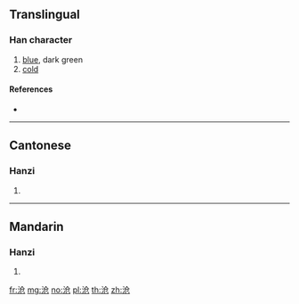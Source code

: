 {{also|滄}}
==Translingual==

===Han character===
{{Han char|rn=85|rad=水|as=04|sn=7|four=|canj=EOSU}}

# [[blue]], dark green
# [[cold]]

====References====
* {{Han ref|kx=0612.121|hdz=31569.030|uh=6CA7|ud=27815}}

----

==Cantonese==

===Hanzi===
{{yue-hanzi|jyut=|y=chong1|tra=滄}}

# {{defn|lang=yue|sort=水04}}

----

==Mandarin==

===Hanzi===
{{cmn-hanzi|tra=滄|pin=[[cāng]] ([[cang1]])|wg=ts'ang<sup>1</sup>}}

# {{defn|lang=cmn|sort=水04}}

[[fr:沧]]
[[mg:沧]]
[[no:沧]]
[[pl:沧]]
[[th:沧]]
[[zh:沧]]